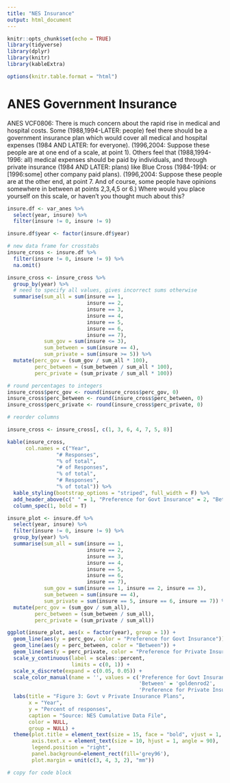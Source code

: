 ```yaml
---
title: "NES Insurance"
output: html_document
---
```


```r
knitr::opts_chunk$set(echo = TRUE)
library(tidyverse)
library(dplyr)
library(knitr)
library(kableExtra)

options(knitr.table.format = "html")
```

# ANES Government Insurance

ANES VCF0806: There is much concern about the rapid rise in medical and hospital costs. Some (1988,1994-LATER: people) feel there should be a government insurance plan which would cover all medical and hospital expenses (1984 AND LATER: for everyone). (1996,2004: Suppose these people are at one end of a scale, at point 1). Others feel that (1988,1994-1996: all) medical expenses should be paid by individuals, and through private insurance (1984 AND LATER: plans) like Blue Cross (1984-1994: or [1996:some] other company paid plans). (1996,2004: Suppose these people are at the other end, at point 7. And of course, some people have opinions somewhere in between at points 2,3,4,5 or 6.) Where would you place yourself on this scale, or haven't you thought much about this?


```r
insure.df <- var_anes %>%
  select(year, insure) %>%
  filter(insure != 0, insure != 9)

insure.df$year <- factor(insure.df$year)
```


```r
# new data frame for crosstabs
insure_cross <- insure.df %>%
  filter(insure != 0, insure != 9) %>%
  na.omit()

insure_cross <- insure_cross %>%
  group_by(year) %>%
  # need to specify all values, gives incorrect sums otherwise
  summarise(sum_all = sum(insure == 1, 
                          insure == 2, 
                          insure == 3, 
                          insure == 4, 
                          insure == 5, 
                          insure == 6, 
                          insure == 7),
            sum_gov = sum(insure <= 3),
            sum_between = sum(insure == 4),
            sum_private = sum(insure >= 5)) %>%
  mutate(perc_gov = (sum_gov / sum_all * 100),
         perc_between = (sum_between / sum_all * 100),
         perc_private = (sum_private / sum_all * 100))

# round percentages to integers
insure_cross$perc_gov <- round(insure_cross$perc_gov, 0)
insure_cross$perc_between <- round(insure_cross$perc_between, 0)
insure_cross$perc_private <- round(insure_cross$perc_private, 0)

# reorder columns

insure_cross <- insure_cross[, c(1, 3, 6, 4, 7, 5, 8)]

kable(insure_cross,
      col.names = c("Year",
                "# Responses", 
                "% of total",
                "# of Responses",
                "% of total", 
                "# Responses", 
                "% of total")) %>%
  kable_styling(bootstrap_options = "striped", full_width = F) %>%
  add_header_above(c(" " = 1, "Preference for Govt Insurance" = 2, "Between" = 2, "Preference for Private Insurance" = 2)) %>%
  column_spec(1, bold = T)
```


```r
insure_plot <- insure.df %>%
  select(year, insure) %>%
  filter(insure != 0, insure != 9) %>%
  group_by(year) %>%
  summarise(sum_all = sum(insure == 1, 
                          insure == 2, 
                          insure == 3, 
                          insure == 4, 
                          insure == 5, 
                          insure == 6, 
                          insure == 7),
            sum_gov = sum(insure == 1, insure == 2, insure == 3), 
            sum_between = sum(insure == 4), 
            sum_private = sum(insure == 5, insure == 6, insure == 7)) %>%
  mutate(perc_gov = (sum_gov / sum_all),
         perc_between = (sum_between / sum_all),
         perc_private = (sum_private / sum_all))

ggplot(insure_plot, aes(x = factor(year), group = 1)) +
  geom_line(aes(y = perc_gov, color = "Preference for Govt Insurance")) +
  geom_line(aes(y = perc_between, color = "Between")) +
  geom_line(aes(y = perc_private, color = "Preference for Private Insurance")) +
  scale_y_continuous(label = scales::percent,
                     limits = c(0, 1)) +
  scale_x_discrete(expand = c(0.05, 0.05)) +
  scale_color_manual(name = '', values = c('Preference for Govt Insurance' = 'green3',
                                           'Between' = 'goldenrod2',
                                           'Preference for Private Insurance' = 'deeppink3')) +
  labs(title = "Figure 3: Govt v Private Insurance Plans",
       x = "Year",
       y = "Percent of responses",
       caption = "Source: NES Cumulative Data File",
       color = NULL,
       group = NULL) +
  theme(plot.title = element_text(size = 15, face = "bold", vjust = 1, lineheight = 0.8, hjust = 0),
        axis.text.x = element_text(size = 10, hjust = 1, angle = 90),
        legend.position = "right",
        panel.background=element_rect(fill='grey96'),
        plot.margin = unit(c(3, 4, 3, 2), "mm"))
```


```r
# copy for code block
```
